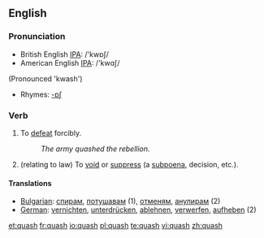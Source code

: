 ==English==
===Pronunciation===
*British English [[w:IPA|IPA]]: /'kwɒʃ/
*American English [[w:IPA|IPA]]: /'kwɑʃ/

(Pronounced 'kwash')
*Rhymes: [[Rhymes:English:-ɒʃ|-ɒʃ]]

===Verb===
{{en-verb|quash|es}}

#To [[defeat]] forcibly. 
#:''The army quashed the rebellion.''
#(relating to law) To [[void]] or [[suppress]] (a [[subpoena]], decision, etc.).

====Translations====
*[[Bulgarian]]: [[спирам]], [[потушавам]] (1), [[отменям]], [[анулирам]] (2)
*[[German]]: [[vernichten]], [[unterdrücken]], [[ablehnen]], [[verwerfen]], [[aufheben]] (2)

[[et:quash]]
[[fr:quash]]
[[io:quash]]
[[pl:quash]]
[[te:quash]]
[[vi:quash]]
[[zh:quash]]